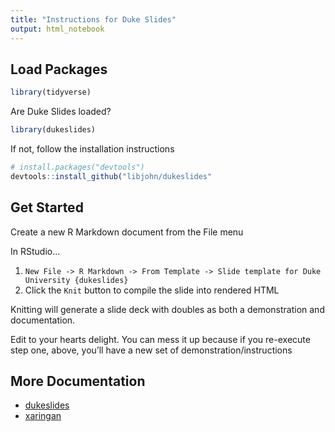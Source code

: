 ```yaml
---
title: "Instructions for Duke Slides"
output: html_notebook
---
```


## Load Packages

```r
library(tidyverse)
```


Are Duke Slides loaded?

```r
library(dukeslides)
```

If not, follow the installation instructions

``` r
# install.packages("devtools")
devtools::install_github("libjohn/dukeslides"
```

## Get Started
Create a new R Markdown document from the File menu

In RStudio…

1. `New File -> R Markdown -> From Template -> Slide template for Duke University {dukeslides}`
1. Click the `Knit` button to compile the slide into rendered HTML

Knitting will generate a slide deck with doubles as both a demonstration and documentation.

Edit to your hearts delight.  You can mess it up because if you re-execute step one, above, you'll have a new set of demonstration/instructions


## More Documentation

- [dukeslides](http://www.johnlittle.info/dukeslides/)
- [xaringan](https://slides.yihui.name/xaringan/)



